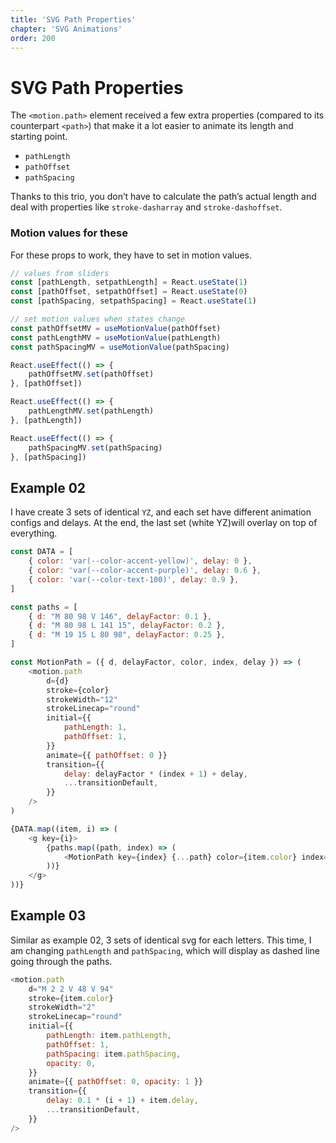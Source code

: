 ```yaml
---
title: 'SVG Path Properties'
chapter: 'SVG Animations'
order: 200
---
```


# SVG Path Properties

The `<motion.path>` element received a few extra properties (compared to its counterpart `<path>`) that make it a lot easier to animate its length and starting point.

- `pathLength`
- `pathOffset`
- `pathSpacing`

<SVGPathProperties />

Thanks to this trio, you don’t have to calculate the path’s actual length and deal with properties like `stroke-dasharray` and `stroke-dashoffset`. 

### Motion values for these
For these props to work, they have to set in motion values.

```js
// values from sliders
const [pathLength, setpathLength] = React.useState(1)
const [pathOffset, setpathOffset] = React.useState(0)
const [pathSpacing, setpathSpacing] = React.useState(1)

// set motion values when states change
const pathOffsetMV = useMotionValue(pathOffset)
const pathLengthMV = useMotionValue(pathLength)
const pathSpacingMV = useMotionValue(pathSpacing)

React.useEffect(() => {
    pathOffsetMV.set(pathOffset)
}, [pathOffset])

React.useEffect(() => {
    pathLengthMV.set(pathLength)
}, [pathLength])

React.useEffect(() => {
    pathSpacingMV.set(pathSpacing)
}, [pathSpacing])
```

## Example 02

<SVGPathProperties02 />

I have create 3 sets of identical `YZ`, and each set have different animation configs and delays. At the end, the last set (white YZ)will overlay on top of everything.

```js
const DATA = [
    { color: 'var(--color-accent-yellow)', delay: 0 },
    { color: 'var(--color-accent-purple)', delay: 0.6 },
    { color: 'var(--color-text-100)', delay: 0.9 },
]

const paths = [
    { d: "M 80 98 V 146", delayFactor: 0.1 },
    { d: "M 80 98 L 141 15", delayFactor: 0.2 },
    { d: "M 19 15 L 80 98", delayFactor: 0.25 },
]
```
```js
const MotionPath = ({ d, delayFactor, color, index, delay }) => (
    <motion.path
        d={d}
        stroke={color}
        strokeWidth="12"
        strokeLinecap="round"
        initial={{
            pathLength: 1,
            pathOffset: 1,
        }}
        animate={{ pathOffset: 0 }}
        transition={{
            delay: delayFactor * (index + 1) + delay,
            ...transitionDefault,
        }}
    />
)

{DATA.map((item, i) => (
    <g key={i}>
        {paths.map((path, index) => (
            <MotionPath key={index} {...path} color={item.color} index={index} delay={item.delay} />
        ))}
    </g>
))}
```


## Example 03

<SVGPathProperties03 />

Similar as example 02, 3 sets of identical svg for each letters. This time, I am changing `pathLength` and `pathSpacing`, which will display as dashed line going through the paths.

```js
<motion.path
    d="M 2 2 V 48 V 94"
    stroke={item.color}
    strokeWidth="2"
    strokeLinecap="round"
    initial={{
        pathLength: item.pathLength,
        pathOffset: 1,
        pathSpacing: item.pathSpacing,
        opacity: 0,
    }}
    animate={{ pathOffset: 0, opacity: 1 }}
    transition={{
        delay: 0.1 * (i + 1) + item.delay,
        ...transitionDefault,
    }}
/>
```
